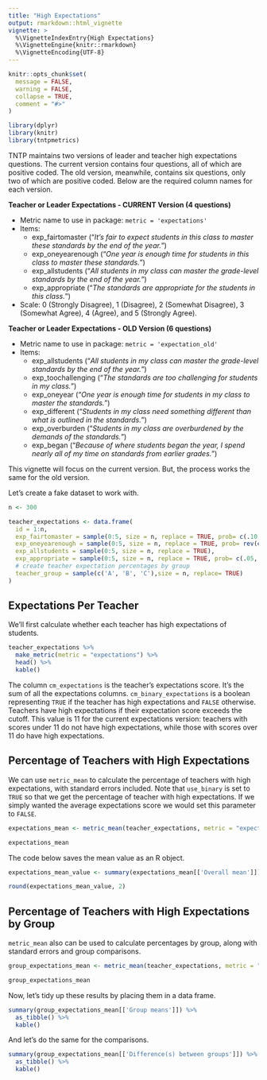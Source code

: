 ```yaml
---
title: "High Expectations"
output: rmarkdown::html_vignette
vignette: >
  %\VignetteIndexEntry{High Expectations}
  %\VignetteEngine{knitr::rmarkdown}
  %\VignetteEncoding{UTF-8}
---
```


```r
knitr::opts_chunk$set(
  message = FALSE,
  warning = FALSE,
  collapse = TRUE,
  comment = "#>"
)
```

```r
library(dplyr)
library(knitr)
library(tntpmetrics)
```

TNTP maintains two versions of leader and teacher high expectations questions. The current version contains four questions, all of which are positive coded. The old version, meanwhile, contains six questions, only two of which are positive coded. Below are the required column names for each version.  

**Teacher or Leader Expectations - CURRENT Version (4 questions)**

* Metric name to use in package: `metric = 'expectations'`
* Items:
  + exp_fairtomaster ("*It’s fair to expect students in this class to master these standards by the end of the year.*")
  + exp_oneyearenough ("*One year is enough time for students in this class to master these standards.*")
  + exp_allstudents ("*All students in my class can master the grade-level standards by the end of the year.*")
  + exp_appropriate ("*The standards are appropriate for the students in this class.*")
* Scale: 0 (Strongly Disagree), 1 (Disagree), 2 (Somewhat Disagree), 3 (Somewhat Agree), 4 (Agree), and 5 (Strongly Agree).
    
**Teacher or Leader Expectations - OLD Version (6 questions)**

* Metric name to use in package: `metric = 'expectation_old'`
* Items:
  + exp_allstudents ("*All students in my class can master the grade-level standards by the end of the year.*")
  + exp_toochallenging ("*The standards are too challenging for students in my class.*")
  + exp_oneyear ("*One year is enough time for students in my class to master the standards.*")
  + exp_different ("*Students in my class need something different than what is outlined in the standards.*")
  + exp_overburden ("*Students in my class are overburdened by the demands of the standards.*")
  + exp_began ("*Because of where students began the year, I spend nearly all of my time on standards from earlier grades.*")
      
This vignette will focus on the current version. But, the process works the same for the old version.

Let's create a fake dataset to work with.

```r
n <- 300

teacher_expectations <- data.frame(
  id = 1:n,
  exp_fairtomaster = sample(0:5, size = n, replace = TRUE, prob= c(.10, .15, .20, .20, .20, .15)),
  exp_oneyearenough = sample(0:5, size = n, replace = TRUE, prob= rev(c(.10, .15, .20, .20, .20, .15))),
  exp_allstudents = sample(0:5, size = n, replace = TRUE),
  exp_appropriate = sample(0:5, size = n, replace = TRUE, prob= c(.05, .10, .25, .30, .20, .10)),
  # create teacher expectation percentages by group
  teacher_group = sample(c('A', 'B', 'C'),size = n, replace= TRUE)
)
```

## Expectations Per Teacher

We'll first calculate whether each teacher has high expectations of students.

```r
teacher_expectations %>%
  make_metric(metric = "expectations") %>%
  head() %>%
  kable()
```

The column `cm_expectations` is the teacher's expectations score. It's the sum of all the expectations columns. `cm_binary_expectations` is a boolean representing `TRUE` if the teacher has high expectations and `FALSE` otherwise. Teachers have high expectations if their expectation score exceeds the cutoff. This value is 11 for the current expectations version: teachers with scores under 11 do not have high expectations, while those with scores over 11 do have high expectations.

## Percentage of Teachers with High Expectations

We can use `metric_mean` to calculate the percentage of teachers with high expectations, with standard errors included. Note that `use_binary` is set to `TRUE` so that we get the percentage of teacher with high expectations. If we simply wanted the average expectations score we would set this parameter to `FALSE`.

```r
expectations_mean <- metric_mean(teacher_expectations, metric = "expectations", use_binary = T)

expectations_mean
```

The code below saves the mean value as an R object.

```r
expectations_mean_value <- summary(expectations_mean[['Overall mean']])$emmean

round(expectations_mean_value, 2)
```

## Percentage of Teachers with High Expectations by Group

`metric_mean` also can be used to calculate percentages by group, along with standard errors and group comparisons.

```r
group_expectations_mean <- metric_mean(teacher_expectations, metric = "expectations", equity_group = "teacher_group", by_class = F, use_binary = T)

group_expectations_mean
```

Now, let's tidy up these results by placing them in a data frame.

```r
summary(group_expectations_mean[['Group means']]) %>%
  as_tibble() %>%
  kable()
```

And let's do the same for the comparisons.

```r
summary(group_expectations_mean[['Difference(s) between groups']]) %>%
  as_tibble() %>%
  kable()
```
